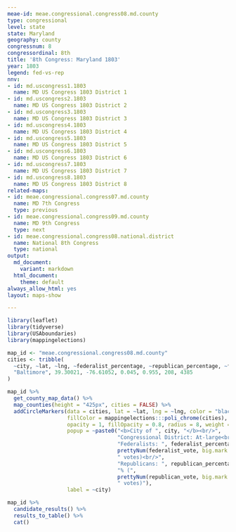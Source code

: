 ```yaml
---
meae-id: meae.congressional.congress08.md.county
type: congressional
level: state
state: Maryland
geography: county
congressnum: 8
congressordinal: 8th
title: '8th Congress: Maryland 1803'
year: 1803
legend: fed-vs-rep
nnv:
- id: md.uscongress1.1803
  name: MD US Congress 1803 District 1
- id: md.uscongress2.1803
  name: MD US Congress 1803 District 2
- id: md.uscongress3.1803
  name: MD US Congress 1803 District 3
- id: md.uscongress4.1803
  name: MD US Congress 1803 District 4
- id: md.uscongress5.1803
  name: MD US Congress 1803 District 5
- id: md.uscongress6.1803
  name: MD US Congress 1803 District 6
- id: md.uscongress7.1803
  name: MD US Congress 1803 District 7
- id: md.uscongress8.1803
  name: MD US Congress 1803 District 8
related-maps:
- id: meae.congressional.congress07.md.county
  name: MD 7th Congress
  type: previous
- id: meae.congressional.congress09.md.county
  name: MD 9th Congress
  type: next
- id: meae.congressional.congress08.national.district
  name: National 8th Congress
  type: national
output:
  md_document:
    variant: markdown
  html_document:
    theme: default
always_allow_html: yes
layout: maps-show

---
```


```r
library(leaflet)
library(tidyverse)
library(USAboundaries)
library(mappingelections)

map_id <- "meae.congressional.congress08.md.county"
cities <- tribble(
  ~city, ~lat, ~lng, ~federalist_percentage, ~republican_percentage, ~federalist_vote, ~republican_vote,
  "Baltimore", 39.30021, -76.61052, 0.045, 0.955, 208, 4385 
)
```

<div class="map">

```r
map_id %>%
  get_county_map_data() %>%
  map_counties(height = "425px", cities = FALSE) %>% 
  addCircleMarkers(data = cities, lat = ~lat, lng = ~lng, color = "black",
                   fillColor = mappingelections:::poli_chrome(cities),
                   opacity = 1, fillOpacity = 0.8, radius = 8, weight = 3,
                   popup = ~paste0("<b>City of ", city, "</b><br/>",
                                   "Congressional District: At-large<br/>",
                                   "Federalists: ", federalist_percentage * 100, "% (", 
                                   prettyNum(federalist_vote, big.mark = ","), 
                                   " votes)<br/>",
                                   "Republicans: ", republican_percentage * 100,
                                   "% (", 
                                   prettyNum(republican_vote, big.mark = ","),
                                   " votes)"),
                   label = ~city) 
```

</div>

<div class="results-table">

```r
map_id %>%
  candidate_results() %>%
  results_to_table() %>%
  cat()
```

</div>
